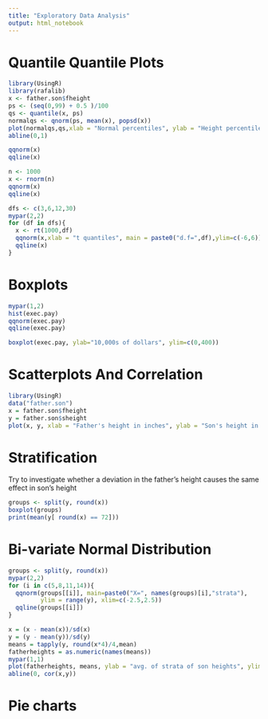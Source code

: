 ```yaml
---
title: "Exploratory Data Analysis"
output: html_notebook
---
```


# Quantile Quantile Plots 
```r
library(UsingR)
library(rafalib)
x <- father.son$fheight
ps <- (seq(0,99) + 0.5 )/100
qs <- quantile(x, ps)
normalqs <- qnorm(ps, mean(x), popsd(x))
plot(normalqs,qs,xlab = "Normal percentiles", ylab = "Height percentiles")
abline(0,1)
```
```r
qqnorm(x)
qqline(x)
```
```r
n <- 1000
x <- rnorm(n)
qqnorm(x)
qqline(x)
```

```r
dfs <- c(3,6,12,30)
mypar(2,2)
for (df in dfs){
  x <- rt(1000,df)
  qqnorm(x,xlab = "t quantiles", main = paste0("d.f=",df),ylim=c(-6,6))
  qqline(x)
}
```

# Boxplots
```r
mypar(1,2)
hist(exec.pay)
qqnorm(exec.pay)
qqline(exec.pay)
```
```r
boxplot(exec.pay, ylab="10,000s of dollars", ylim=c(0,400))
```
# Scatterplots And Correlation
```r
library(UsingR)
data("father.son")
x = father.son$fheight
y = father.son$sheight
plot(x, y, xlab = "Father's height in inches", ylab = "Son's height in inches", main=paste("Correletion =", signif(cor(x,y),2)))
```
# Stratification 
Try to investigate whether a deviation in the father's height causes the same effect in son's height
```r
groups <- split(y, round(x))
boxplot(groups)
print(mean(y[ round(x) == 72]))
```
# Bi-variate Normal Distribution 
```r
groups <- split(y, round(x))
mypar(2,2)
for (i in c(5,8,11,14)){
  qqnorm(groups[[i]], main=paste0("X=", names(groups)[i],"strata"),
         ylim = range(y), xlim=c(-2.5,2.5))
  qqline(groups[[i]])
}
```
```r
x = (x - mean(x))/sd(x)
y = (y - mean(y))/sd(y)
means = tapply(y, round(x*4)/4,mean)
fatherheights = as.numeric(names(means))
mypar(1,1)
plot(fatherheights, means, ylab = "avg. of strata of son heights", ylim = range(fatherheights))
abline(0, cor(x,y))
```
# Pie charts

